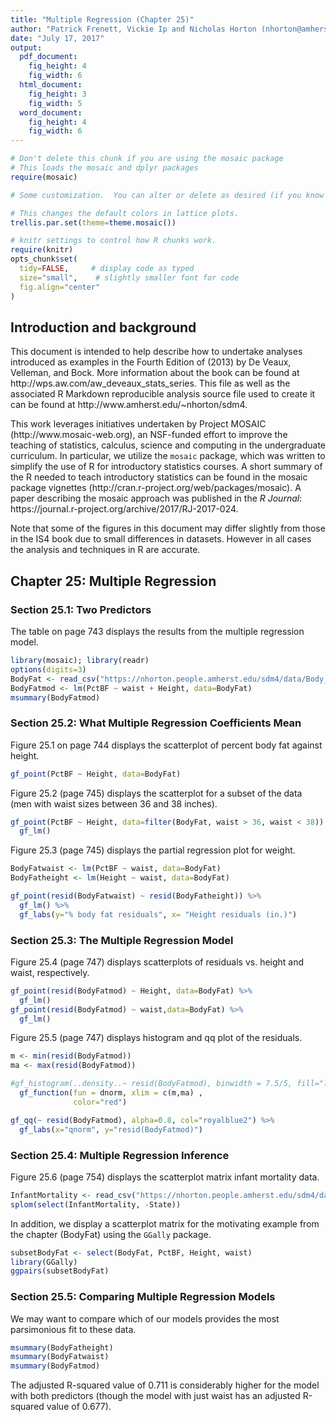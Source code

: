 ```yaml
---
title: "Multiple Regression (Chapter 25)"
author: "Patrick Frenett, Vickie Ip and Nicholas Horton (nhorton@amherst.edu)"
date: "July 17, 2017"
output: 
  pdf_document:
    fig_height: 4
    fig_width: 6
  html_document:
    fig_height: 3
    fig_width: 5
  word_document:
    fig_height: 4
    fig_width: 6
---
```

  
  
  ```r
# Don't delete this chunk if you are using the mosaic package
# This loads the mosaic and dplyr packages
require(mosaic)
```

```r
# Some customization.  You can alter or delete as desired (if you know what you are doing).

# This changes the default colors in lattice plots.
trellis.par.set(theme=theme.mosaic())  

# knitr settings to control how R chunks work.
require(knitr)
opts_chunk$set(
  tidy=FALSE,     # display code as typed
  size="small",    # slightly smaller font for code
  fig.align="center"
)
```

## Introduction and background 

This document is intended to help describe how to undertake analyses introduced 
as examples in the Fourth Edition of \emph{Intro Stats} (2013) by De Veaux, Velleman, and Bock.
More information about the book can be found at http://wps.aw.com/aw_deveaux_stats_series.  This
file as well as the associated R Markdown reproducible analysis source file used to create it can be found at http://www.amherst.edu/~nhorton/sdm4.

This work leverages initiatives undertaken by Project MOSAIC (http://www.mosaic-web.org), an NSF-funded effort to improve the teaching of statistics, calculus, science and computing in the undergraduate curriculum. In particular, we utilize the `mosaic` package, which was written to simplify the use of R for introductory statistics courses. A short summary of the R needed to teach introductory statistics can be found in the mosaic package vignettes (http://cran.r-project.org/web/packages/mosaic). A paper describing the mosaic approach was published in the *R Journal*: https://journal.r-project.org/archive/2017/RJ-2017-024.

Note that some of the figures in this document may differ slightly from those in the IS4 book due to small differences in datasets. However in all cases the analysis and techniques in R are accurate.

## Chapter 25: Multiple Regression

### Section 25.1: Two Predictors


The table on page 743 displays the results from the multiple regression model.

```r
library(mosaic); library(readr)
options(digits=3)
BodyFat <- read_csv("https://nhorton.people.amherst.edu/sdm4/data/Body_fat_complete.csv")
BodyFatmod <- lm(PctBF ~ waist + Height, data=BodyFat)
msummary(BodyFatmod)
```

### Section 25.2: What Multiple Regression Coefficients Mean

Figure 25.1 on page 744 displays the scatterplot of percent body fat against height.

```r
gf_point(PctBF ~ Height, data=BodyFat) 
```

Figure 25.2 (page 745) displays the scatterplot for a subset of the data (men with waist sizes between 36 and 38 inches).

```r
gf_point(PctBF ~ Height, data=filter(BodyFat, waist > 36, waist < 38)) %>%
  gf_lm()
```

Figure 25.3 (page 745) displays the partial regression plot for weight.

```r
BodyFatwaist <- lm(PctBF ~ waist, data=BodyFat)
BodyFatheight <- lm(Height ~ waist, data=BodyFat)

gf_point(resid(BodyFatwaist) ~ resid(BodyFatheight)) %>%
  gf_lm() %>%
  gf_labs(y="% body fat residuals", x= "Height residuals (in.)")
```

### Section 25.3: The Multiple Regression Model 

Figure 25.4 (page 747) displays scatterplots of residuals vs. height and waist, respectively.

```r
gf_point(resid(BodyFatmod) ~ Height, data=BodyFat) %>% 
  gf_lm()
gf_point(resid(BodyFatmod) ~ waist,data=BodyFat) %>%
  gf_lm()
```

Figure 25.5 (page 747) displays histogram and qq plot of the residuals.

```r
m <- min(resid(BodyFatmod))
ma <- max(resid(BodyFatmod))

#gf_histogram(..density..~ resid(BodyFatmod), binwidth = 7.5/5, fill="lightsteelblue3", alpha=0.8) %>%
  gf_function(fun = dnorm, xlim = c(m,ma) ,
              color="red")

gf_qq(~ resid(BodyFatmod), alpha=0.8, col="royalblue2") %>%
  gf_labs(x="qnorm", y="resid(BodyFatmod)")
```

 
### Section 25.4: Multiple Regression Inference

Figure 25.6 (page 754) displays the scatterplot matrix infant mortality data.  

```r
InfantMortality <- read_csv("https://nhorton.people.amherst.edu/sdm4/data/Infant_Mortality.csv")
splom(select(InfantMortality, -State))
```

In addition, we display a scatterplot matrix for the motivating example from the chapter (BodyFat) using the `GGally` package.
```r
subsetBodyFat <- select(BodyFat, PctBF, Height, waist)
library(GGally)
ggpairs(subsetBodyFat)
```

 
### Section 25.5: Comparing Multiple Regression Models

We may want to compare which of our models provides the most parsimonious fit to these data.

```r
msummary(BodyFatheight)
msummary(BodyFatwaist)
msummary(BodyFatmod)
```

The adjusted R-squared value of 0.711 is considerably higher for the model
with both predictors (though the model with just waist has an adjusted R-squared value of 0.677).
